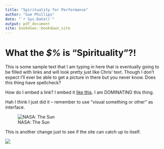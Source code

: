 ```yaml
---
title: "Spirituality for Performance"
author: "Sue Phillips"
date: "`r Sys.Date()`"
output: pdf_document
site: bookdown::bookdown_site
---
```


# What the *\$%* is "Spirituality"?!

This is some sample text that I am typing in here that is eventually going to be filled with links and will look pretty just like Chris' text. Though I don't expect I'll ever be able to get a picture in there but you never know. Does this thing have spellcheck?

How do I embed a link? I embed it [like this](https://bookdown.org/chris/naturehacks4life/). I am DOMINATING this thing.

Hah I think I just did it -- remember to use "visual something or other" as interface.

![NASA: The Sun](https://en.wikipedia.org/wiki/File:The_Sun_by_the_Atmospheric_Imaging_Assembly_of_NASA%2527s_Solar_Dynamics_Observatory_-_20100819.jpg#/media/File:The_Sun_by_the_Atmospheric_Imaging_Assembly_of_NASA's_Solar_Dynamics_Observatory_-_20100819.jpg)

This is another change just to see if the site can catch up to itself.

![](images/Sue%20Headshot%20Harvard.jpeg)
